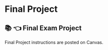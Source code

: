 # Final Project {.unnumbered}

## 📚 👈 Final Exam Project {.unnumbered}

Final Project instructions are posted on Canvas.

<!-- 🛎 🎙 Recordings will cover more details and examples! Have fun learning and coding 😃! Let me know how I can help! -->

